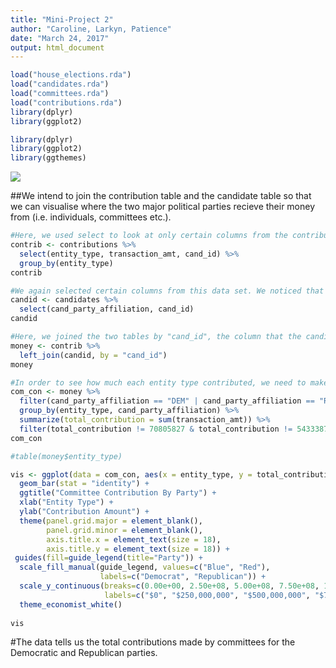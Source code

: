 ```yaml
---
title: "Mini-Project 2"
author: "Caroline, Larkyn, Patience"
date: "March 24, 2017"
output: html_document
---
```


```r
load("house_elections.rda")
load("candidates.rda")
load("committees.rda")
load("contributions.rda")
library(dplyr)
library(ggplot2)
```

```r
library(dplyr)
library(ggplot2)
library(ggthemes)
```

![](http://www.mememaker.net/static/images/memes/4451528.jpg)

##We intend to join the contribution table and the candidate table so that we can visualise where the two major political parties recieve their money from (i.e. individuals, committees etc.).
```r
#Here, we used select to look at only certain columns from the contributions table, and we grouped by entity type.
contrib <- contributions %>%
  select(entity_type, transaction_amt, cand_id) %>%
  group_by(entity_type)
contrib 
```

```r
#We again selected certain columns from this data set. We noticed that the contributions and candidates tables had the column "cand_id" in common. So, we needed both the cand_id column in order to join, and we needed the data from the party affiliation column in order to visualize how much money was given to each party.
candid <- candidates %>%
  select(cand_party_affiliation, cand_id)
candid
```

```r
#Here, we joined the two tables by "cand_id", the column that the candidates and contributions table had in common. We used a left join because we wanted to keep the data from the contributions table to remain, but wanted to add data from the candidates table.
money <- contrib %>%
  left_join(candid, by = "cand_id")
money
```
```r
#In order to see how much each entity type contributed, we need to make a new column that displays this, and we needed to group by entity type and party affiliation.
com_con <- money %>%
  filter(cand_party_affiliation == "DEM" | cand_party_affiliation == "REP") %>%
  group_by(entity_type, cand_party_affiliation) %>%
  summarize(total_contribution = sum(transaction_amt)) %>%
  filter(total_contribution != 70805827 & total_contribution != 54333878)
com_con

#table(money$entity_type)
```


```r
vis <- ggplot(data = com_con, aes(x = entity_type, y = total_contribution, fill = cand_party_affiliation)) +
  geom_bar(stat = "identity") +
  ggtitle("Committee Contribution By Party") +
  xlab("Entity Type") +
  ylab("Contribution Amount") +
  theme(panel.grid.major = element_blank(),
        panel.grid.minor = element_blank(),
        axis.title.x = element_text(size = 18),
        axis.title.y = element_text(size = 18)) +
 guides(fill=guide_legend(title="Party")) +
  scale_fill_manual(guide_legend, values=c("Blue", "Red"), 
                    labels=c("Democrat", "Republican")) +
  scale_y_continuous(breaks=c(0.00e+00, 2.50e+08, 5.00e+08, 7.50e+08, 1.00e+09, 1.25e+09), 
                     labels=c("$0", "$250,000,000", "$500,000,000", "$750,000,000", "$1,000,000,000","$1,250,000,000")) +
  theme_economist_white()
  
vis
```
#The data tells us the total contributions made by committees for the Democratic and Republican parties.

```r

```

